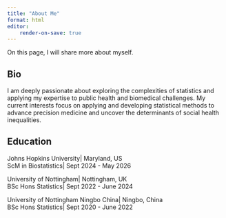 ```yaml
---
title: "About Me"
format: html
editor: 
    render-on-save: true
---
```


On this page, I will share more about myself.

## Bio
I am deeply passionate about exploring the complexities of statistics and applying my expertise to public health and biomedical challenges. My current interests focus on applying and developing statistical methods to advance precision medicine and uncover the determinants of social health inequalities.


## Education
Johns Hopkins University| Maryland, US  
ScM in Biostatistics| Sept 2024 - May 2026  

University of Nottingham| Nottingham, UK  
BSc Hons Statistics| Sept 2022 - June 2024

University of Nottingham Ningbo China| Ningbo, China  
BSc Hons Statistics| Sept 2020 - June 2022
